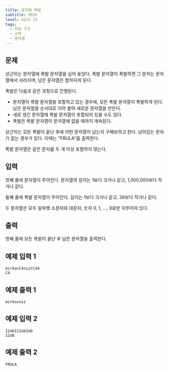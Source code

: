 ```yaml
---
title: 문자열 폭발
subtitle: 9935
level: Gold IV
tags:
  - 자료 구조
  - 스택
  - 문자열
---
```


## 문제

상근이는 문자열에 폭발 문자열을 심어 놓았다. 폭발 문자열이 폭발하면 그 문자는 문자열에서 사라지며, 남은 문자열은 합쳐지게 된다.

폭발은 다음과 같은 과정으로 진행된다.

- 문자열이 폭발 문자열을 포함하고 있는 경우에, 모든 폭발 문자열이 폭발하게 된다. 남은 문자열을 순서대로 이어 붙여 새로운 문자열을 만든다.
- 새로 생긴 문자열에 폭발 문자열이 포함되어 있을 수도 있다.
- 폭발은 폭발 문자열이 문자열에 없을 때까지 계속된다.

상근이는 모든 폭발이 끝난 후에 어떤 문자열이 남는지 구해보려고 한다. 남아있는 문자가 없는 경우가 있다. 이때는 "FRULA"를 출력한다.

폭발 문자열은 같은 문자를 두 개 이상 포함하지 않는다.

## 입력

첫째 줄에 문자열이 주어진다. 문자열의 길이는 1보다 크거나 같고, 1,000,000보다 작거나 같다.

둘째 줄에 폭발 문자열이 주어진다. 길이는 1보다 크거나 같고, 36보다 작거나 같다.

두 문자열은 모두 알파벳 소문자와 대문자, 숫자 0, 1, ..., 9로만 이루어져 있다.

## 출력

첫째 줄에 모든 폭발이 끝난 후 남은 문자열을 출력한다.

## 예제 입력 1

```
mirkovC4nizCC44
C4
```

## 예제 출력 1

```
mirkovniz
```

## 예제 입력 2

```
12ab112ab2ab
12ab
```

## 예제 출력 2

```
FRULA
```
